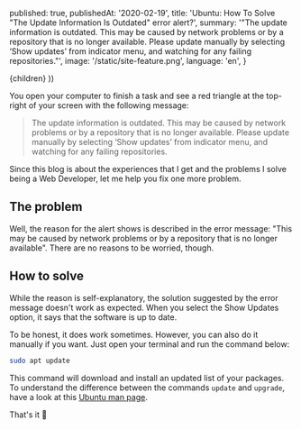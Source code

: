 
  published: true,
  publishedAt: '2020-02-19',
  title: 'Ubuntu: How To Solve "The Update Information Is Outdated" error alert?',
  summary: '"The update information is outdated. This may be caused by network problems or by a repository that is no longer available. Please update manually by selecting ‘Show updates’ from indicator menu, and watching for any failing repositories."',
  image: '/static/site-feature.png',
  language: 'en',
}

  <BlogPost language={meta.language} path={router.pathname} meta={meta}>
    {children}
  </BlogPost>
))

You open your computer to finish a task and see a red triangle at the top-right of your screen with the following message:

> The update information is outdated. This may be caused by network problems or by a repository that is no longer available. Please update manually by selecting ‘Show updates’ from indicator menu, and watching for any failing repositories.

Since this blog is about the experiences that I get and the problems I solve being a Web Developer, let me help you fix one more problem.

## The problem

Well, the reason for the alert shows is described in the error message: "This may be caused by network problems or by a repository that is no longer available". There are no reasons to be worried, though.

## How to solve

While the reason is self-explanatory, the solution suggested by the error message doesn't work as expected. When you select the Show Updates option, it says that the software is up to date.

To be honest, it does work sometimes. However, you can also do it manually if you want. Just open your terminal and run the command below:

```bash
sudo apt update
```

This command will download and install an updated list of your packages. To understand the difference between the commands `update` and `upgrade`, have a look at this [Ubuntu man page](https://manpages.ubuntu.com/manpages/xenial/man8/apt-get.8.html).

That's it 👋
